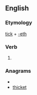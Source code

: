 ==English==

===Etymology===
[[tick]] + [[-eth]]

===Verb===
{{en-verb form}}

# {{archaic third-person singular of|tick}}

===Anagrams===
* {{alphagram|cehiktt}}
* [[thicket#English|thicket]]